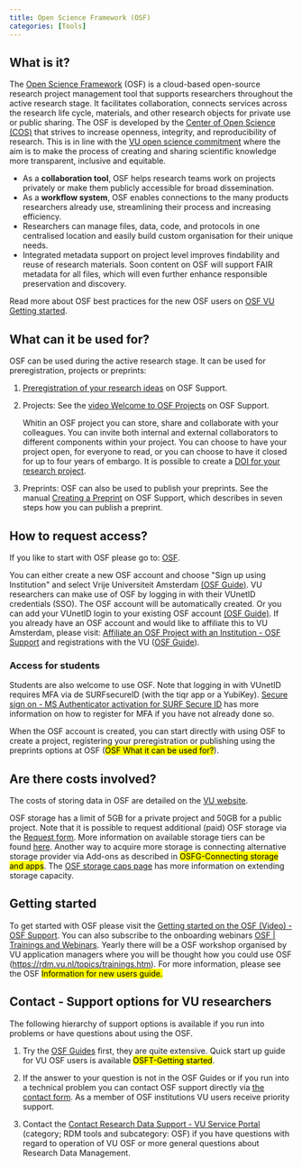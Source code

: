 ```yaml
---
title: Open Science Framework (OSF)
categories: [Tools]
---
```


## What is it?

The [Open Science Framework](https://osf.io/) (OSF) is a cloud-based open-source research project management tool
that supports researchers throughout the active research stage. It
facilitates collaboration, connects services across the research
life cycle, materials, and other research objects for private use or
public sharing. The OSF is developed by the [Center of Open Science
(COS)](http://cos.io/) that strives to increase openness, integrity, and
reproducibility of research. This is in line with the [VU open science
commitment](https://vu.nl/en/about-vu/organisations/open-science) where the aim is to make the process of creating and sharing
scientific knowledge more transparent, inclusive and equitable.

* As a **collaboration tool**, OSF helps research teams work on projects
  privately or make them publicly accessible for broad dissemination.
* As a **workflow system**, OSF enables connections to the many products
  researchers already use, streamlining their process and increasing
  efficiency.
* Researchers can manage files, data, code, and protocols in one
  centralised location and easily build custom organisation for their
  unique needs.
* Integrated metadata support on project level improves findability and
  reuse of research materials. Soon content on OSF will support FAIR
  metadata for all files, which will even further enhance responsible
  preservation and discovery.

Read more about OSF best practices for the new OSF users on [OSF VU
Getting started](#getting-started).

## What can it be used for?

OSF can be used during the active research stage. It can be used for
preregistration, projects or preprints:

1.  [Preregistration of your research ideas](https://help.osf.io/article/145-preregistration) on OSF
    Support.

2.  Projects: See the [video Welcome to OSF Projects](https://help.osf.io/article/353-welcome-to-projects) on OSF
    Support.

    Whitin an OSF project you can store, share and collaborate with your
    colleagues. You can invite both internal and external collaborators to
    different components within your project. You can choose to have your
    project open, for everyone to read, or you can choose to have it closed
    for up to four years of embargo. It is possible to create a [DOI for your
    research project](https://help.osf.io/article/220-create-dois).

3.  Preprints: OSF can also be used to publish your preprints. See the manual [Creating a Preprint](https://help.osf.io/article/399-creating-a-preprint) on OSF
    Support, which describes in seven steps how you can publish a preprint.

## How to request access?

If you like to start with OSF please go to: [OSF](https://osf.io/).

You can either create a new OSF account and choose \"Sign up using
Institution\" and select Vrije Universiteit Amsterdam [(OSF
Guide)](https://help.osf.io/article/271-create-an-osf-account). VU
researchers can make use of OSF by logging in with their VUnetID
credentials (SSO). The OSF account will be automatically created. Or you
can add your VUnetID login to your existing OSF account [(OSF
Guide)](https://help.osf.io/article/238-add-a-new-email-address-to-your-account).
If you already have an OSF account and would like to affiliate this to
VU Amsterdam, please visit: [Affiliate an OSF Project with an
Institution - OSF Support](https://help.osf.io/article/192-affiliate-an-osf-project-with-an-institution)
and registrations with the VU ([OSF Guide](https://help.osf.io/hc/en-us/articles/360019738394-Affiliate-a-Registration-with-an-Institution)).

### Access for students

Students are also welcome to use OSF. Note that logging in with VUnetID
requires MFA via de SURFsecureID (with the tiqr app or a
YubiKey). [Secure sign on - MS Authenticator activation for SURF Secure
ID](https://services.vu.nl/esc?id=kb_article&table=kb_knowledge&sys_id=648865b4874bc15010be65b40cbb3592&recordUrl=%2Fkb_view.do%3Fsys_kb_id%3D648865b4874bc15010be65b40cbb3592)
has more information on how to register for MFA if you have not already
done so.

When the OSF account is created, you can start directly with using OSF to
create a project, registering your preregistration or publishing using
the preprints options at OSF ([OSF What it can be used for?]{.mark}).

## Are there costs involved?

The costs of storing data in OSF are detailed on the [VU
website](https://vu.nl/en/employee/research-data-support/research-archiving-storage-cost-model).

OSF storage has a limit of 5GB for a private project and 50GB for a
public project. Note that it is possible to request additional (paid)
OSF storage via the [Request
form](https://docs.google.com/forms/d/1CImattWD9KdefK-vFmMbB1I0pfl4FkKj0e1fNgz0AG4/viewform?edit_requested=true).
More information on available storage tiers can be
found [here](https://www.cos.io/osf-usage). Another way to acquire more
storage is connecting alternative storage provider via Add-ons as
described in [OSFG-Connecting storage and apps]{.mark}. The [OSF storage
caps
page](https://help.osf.io/hc/en-us/articles/360054528874-OSF-Storage-Caps) has
more information on extending storage capacity.

## Getting started

To get started with OSF please visit the [Getting started on the OSF
(Video) - OSF
Support](https://help.osf.io/article/342-getting-started-on-the-osf).
You can also subscribe to the onboarding webinars [OSF \| Trainings and
Webinars](https://www.cos.io/osf-onboarding?utm_source=osf_onboarding&utm_medium=email&utm_campaign=welcome).
Yearly there will be a OSF workshop organised by VU application managers
where you will be thought how you could use OSF
(<https://rdm.vu.nl/topics/trainings.htm>). For more information, please
see the OSF [Information for new users guide.]{.mark}

## Contact - Support options for VU researchers

The following hierarchy of support options is available if you run into
problems or have questions about using the OSF.

1.  Try the [OSF Guides](https://help.osf.io/) first, they are quite
    extensive. Quick start up guide for VU OSF users is
    available [OSFT-Getting started]{.mark}.

2.  If the answer to your question is not in the OSF Guides or if you
    run into a technical problem you can contact OSF support directly
    via [the contact form](https://help.osf.io/hc/en-us/requests/new).
    As a member of OSF institutions VU users receive priority support.

3.  Contact the [Contact Research Data Support - VU Service
    Portal](https://services.vu.nl/esc?id=sc_cat_item&sys_id=c84148af47992510bfa46d72e36d4396)
    (category; RDM tools and subcategory: OSF) if you have questions
    with regard to operation of VU OSF or more general questions about
    Research Data Management.
